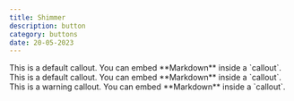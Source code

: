 ```yaml
---
title: Shimmer
description: button
category: buttons
date: 20-05-2023
---
```





<Callout type="default">
  This is a default callout. You can embed **Markdown** inside a `callout`.
</Callout>

<Callout type="danger">
  This is a default callout. You can embed **Markdown** inside a `callout`.
</Callout>

<Callout type="warning">
  This is a warning callout. You can embed **Markdown** inside a `callout`.
</Callout>

 <ComponentPreview path="shimmer-button" category="buttons" />
